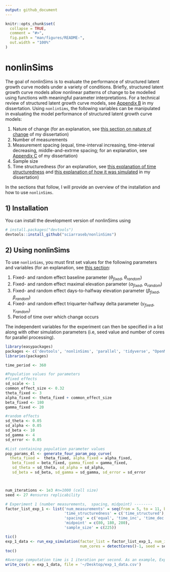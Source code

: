 ```yaml
---
output: github_document
---
```



```r
knitr::opts_chunk$set(
  collapse = TRUE,
  comment = "#>",
  fig.path = "man/figures/README-",
  out.width = "100%"
)
```

# nonlinSims

<!-- badges: start -->
<!-- badges: end -->

The goal of nonlinSims is to evaluate the performance of structured latent growth curve models under a variety of conditions. Briefly, structured latent growth curve models allow nonlinear patterns of change to be modelled using functions with meaningful parameter interpretations. For a technical review of structured latent growth curve models, see [Appendix B](https://atrium.lib.uoguelph.ca/xmlui/bitstream/handle/10214/27543/Sciarra_Sebastian_%20202304_PhD.pdf?sequence=1&isAllowed=y#page=271) in my dissertation. Using `nonlinSims`,  the following variables can be manipulated in evaluating the model performance of structured latent growth curve models: 

1) Nature of change (for an explanation, see [this section on nature of change](https://atrium.lib.uoguelph.ca/xmlui/bitstream/handle/10214/27543/Sciarra_Sebastian_%20202304_PhD.pdf?sequence=1&isAllowed=y#page=59) of my dissertation)
2) Number of measurements 
3) Measurement spacing (equal, time-interval increasing, time-interval decreasing, middle-and-extrme spacing; for an explanation, see [Appendix C](https://atrium.lib.uoguelph.ca/xmlui/bitstream/handle/10214/27543/Sciarra_Sebastian_%20202304_PhD.pdf?sequence=1&isAllowed=y#page=259) of my dissertation)
4) Sample size 
5) Time structuredness (for an explanation, see [this explanation of time structuredness](https://atrium.lib.uoguelph.ca/xmlui/bitstream/handle/10214/27543/Sciarra_Sebastian_%20202304_PhD.pdf?sequence=1&isAllowed=y#page=155) and [this explanation of how it was simulated](https://atrium.lib.uoguelph.ca/xmlui/bitstream/handle/10214/27543/Sciarra_Sebastian_%20202304_PhD.pdf?sequence=1&isAllowed=y#page=162) in my dissertation)

In the sections that follow, I will provide an overview of the installation and how to use `nonlinSims`. 


## 1) Installation

You can install the development version of nonlinSims using

``` r
# install.packages("devtools")
devtools::install_github("sciarraseb/nonlinSims")
```

## 2) Using nonlinSims

To use `nonlinSims`, you must first set values for the following parameters and variables (for an explanation, see [this section](https://atrium.lib.uoguelph.ca/xmlui/bitstream/handle/10214/27543/Sciarra_Sebastian_%20202304_PhD.pdf?sequence=1&isAllowed=y#page=50] of my dissertation):  

1) Fixed- and random effect baseline parameter ($\theta_{fixed}$, $\theta_{random}$)
2) Fixed- and random effect maximal elevation parameter ($\alpha_{fixed}$, $\alpha_{random}$)
3) Fixed- and random effect days-to-halfway elevation parameter ($\beta_{fixed}$, $\beta_{random}$)
4) Fixed- and random effect triquarter-halfway delta parameter ($\gamma_{fixed}$, $\gamma_{random}$)
5) Period of time over which change occurs

The independent variables for the experiment can then be specified in a list along with other simulation parameters (i.e, seed value and number of cores for parallel processing). 


```r

library(easypackages)
packages <- c('devtools', 'nonlinSims', 'parallel', 'tidyverse', "OpenMx", "data.table", 'progress', 'tictoc')
libraries(packages)

time_period <- 360

#Population values for parameters 
#fixed effects
sd_scale <- 1
common_effect_size <- 0.32
theta_fixed <- 3
alpha_fixed <- theta_fixed + common_effect_size
beta_fixed <- 180
gamma_fixed <- 20

#random effects 
sd_theta <- 0.05
sd_alpha <- 0.05
sd_beta <- 10
sd_gamma <- 4
sd_error <- 0.05

#List containing population parameter values
pop_params_4l <- generate_four_param_pop_curve(
  theta_fixed =  theta_fixed, alpha_fixed = alpha_fixed, 
   beta_fixed = beta_fixed, gamma_fixed = gamma_fixed, 
   sd_theta = sd_theta, sd_alpha = sd_alpha, 
   sd_beta = sd_beta, sd_gamma = sd_gamma, sd_error = sd_error



num_iterations <- 1e3 #n=1000 (cell size)
seed <- 27 #ensures replicability 

# Experiment 1 (number measurements,  spacing, midpoint) --------
factor_list_exp_1 <- list('num_measurements' = seq(from = 5, to = 11, by = 2), 
                          'time_structuredness' = c('time_structured'),
                          'spacing' = c('equal', 'time_inc', 'time_dec', 'mid_ext'), 
                          'midpoint' = c(80, 180, 280),  
                          'sample_size' = c(225))

tic()
exp_1_data <- run_exp_simulation(factor_list = factor_list_exp_1, num_iterations = num_iterations, pop_params = pop_params_4l, 
                                 num_cores = detectCores()-1, seed = seed)
toc()

#Average computation time is 1 iteration per second. As an example, Experiment has 48 cells x 1000 iterations/cell = 48 000 iterations and seconds/3600s/hour ~ 13.33 hours (simulations computed with 15 cores)
write_csv(x = exp_1_data, file = '~/Desktop/exp_1_data.csv')


```
